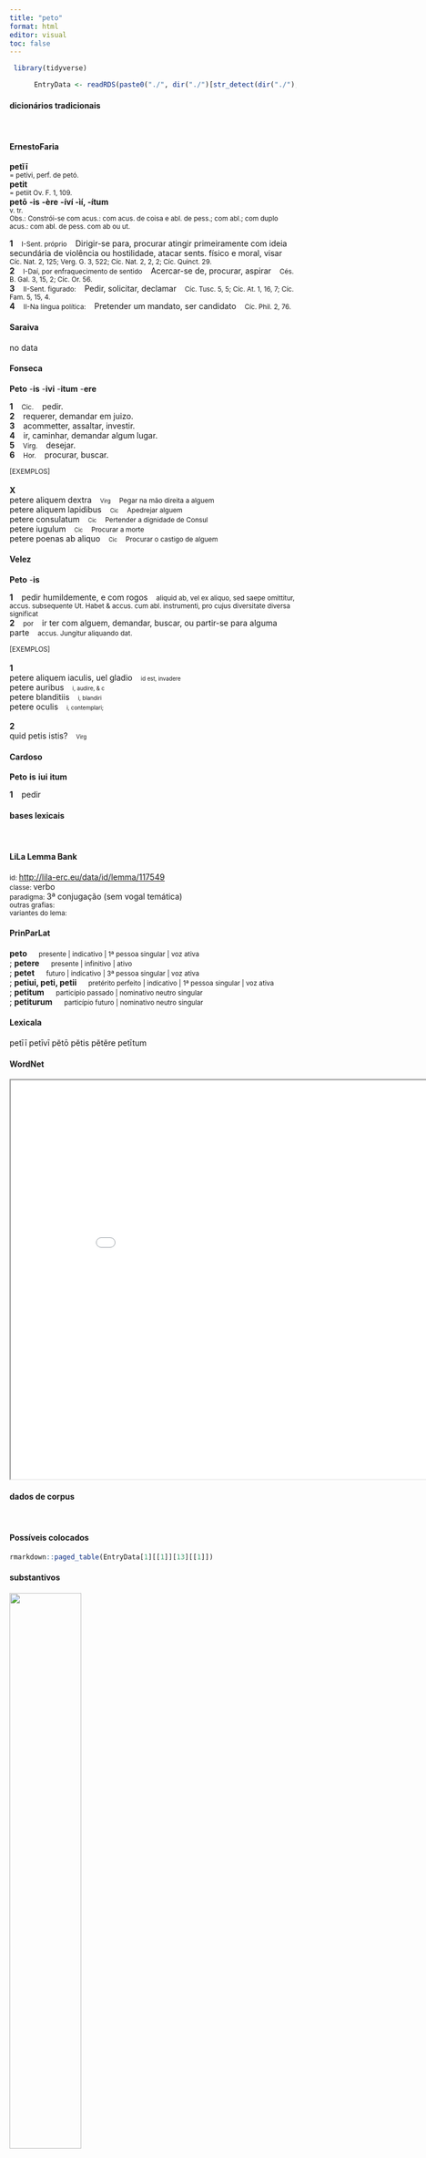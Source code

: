 ```yaml
---
title: "peto"
format: html
editor: visual
toc: false
---
```



```r
 library(tidyverse) 

      EntryData <- readRDS(paste0("./", dir("./")[str_detect(dir("./"), "_xx112-101-116-111xx_.rds")]))

```


#### dicionários tradicionais

&emsp;




::: panel-tabset

#### ErnestoFaria

<b>petĭī</b> <br> <small>= petívi, perf. de petó.</small> <br> <small></small> 
 <b>petit</b> <br> <small>= petiit Ov. F. 1, 109.</small> <br> <small></small> 
 <b>petō</b> <b>-is</b> <b>-ère</b> <b>-íví -ìí, -ítum</b> <br> <small>v. tr.</small> <br> <small>Obs.: Constrói-se com acus.: com acus. de coisa e abl. de pess.; com abl.; com duplo acus.: com abl. de pess. com ab ou ut.</small>   <p> <b>1</b> &ensp; <small>I-Sent. próprio</small> &ensp; Dirigir-se para, procurar atingir primeiramente com ideia secundária de violência ou hostilidade, atacar sents. físico e moral, visar &ensp; <small>Cíc. Nat. 2, 125; Verg. G. 3, 522; Cíc. Nat. 2, 2, 2; Cíc. Quinct. 29.</small> <br> <b>2</b> &ensp; <small>I-Daí, por enfraquecimento de sentido</small> &ensp; Acercar-se de, procurar, aspirar &ensp; <small>Cés. B. Gal. 3, 15, 2; Cíc. Or. 56.</small> <br> <b>3</b> &ensp; <small>II-Sent. figurado:</small> &ensp; Pedir, solicitar, declamar &ensp; <small>Cíc. Tusc. 5, 5; Cíc. At. 1, 16, 7; Cíc. Fam. 5, 15, 4.</small> <br> <b>4</b> &ensp; <small>II-Na língua política:</small> &ensp; Pretender um mandato, ser candidato &ensp; <small>Cíc. Phil. 2, 76.</small> </p>




#### Saraiva

no data




#### Fonseca

<b>Peto</b> -<b>is</b> -<b>ivi</b> -<b>itum</b> -<b>ere</b>   <p> <b>1</b> &ensp; <small>Cic.</small> &ensp; pedir. <br> <b>2</b> &ensp; requerer, demandar em juizo. <br> <b>3</b> &ensp; acommetter, assaltar, investir. <br> <b>4</b> &ensp; ir, caminhar, demandar algum lugar. <br> <b>5</b> &ensp; <small>Virg.</small> &ensp; desejar. <br> <b>6</b> &ensp; <small>Hor.</small> &ensp; procurar, buscar. </p>   <p><small>[EXEMPLOS]</small><br> <br><b>X</b><br>petere aliquem dextra &ensp; <small><small>Virg</small></small> &ensp; <small>Pegar na mão direita a alguem</small> <br> petere aliquem lapidibus &ensp; <small><small>Cic</small></small> &ensp; <small>Apedrejar alguem</small> <br> petere consulatum &ensp; <small><small>Cic</small></small> &ensp; <small>Pertender a dignidade de Consul</small> <br> petere iugulum &ensp; <small><small>Cic</small></small> &ensp; <small>Procurar a morte</small> <br> petere poenas ab aliquo &ensp; <small><small>Cic</small></small> &ensp; <small>Procurar o castigo de alguem</small> </p>




#### Velez

<b>Peto</b> -<b>is</b>   <p> <b>1</b> &ensp; pedir humildemente, e com rogos &ensp; <small>aliquid ab, vel ex aliquo, sed saepe omittitur, accus. subsequente Ut. Habet & accus. cum abl. instrumenti, pro cujus diversitate diversa significat</small> <br> <b>2</b> &ensp; <small>por</small> &ensp; ir ter com alguem, demandar, buscar, ou partir-se para alguma parte &ensp; <small>accus. Jungitur aliquando dat.</small> </p>   <p><small>[EXEMPLOS]</small><br> <br><b>1</b><br>petere aliquem iaculis, uel gladio &ensp; <small><small>id est, invadere</small></small> <br> petere auribus &ensp; <small><small>i, audire, & c</small></small> <br> petere blanditiis &ensp; <small><small>i, blandiri</small></small> <br> petere oculis &ensp; <small><small>i, contemplari;</small></small> <br> <br><b>2</b><br>quid petis istis? &ensp; <small><small>Virg</small></small> </p>




#### Cardoso

<b>Peto</b> <b>is</b> <b>iui</b> <b>itum</b>   <p> <b>1</b> &ensp; pedir </p>


:::



#### bases lexicais

&emsp;






::: panel-tabset

#### LiLa Lemma Bank

<small> id: </small> <a href=' http://lila-erc.eu/data/id/lemma/117549 ' target="_blank"> http://lila-erc.eu/data/id/lemma/117549 </a> <br>
<small> classe: </small> verbo    <br>
<small> paradigma: </small> 3ª conjugação (sem vogal temática) <br>
<small> outras grafias: </small>  <br>
<small> variantes do lema: </small>  <br>





#### PrinParLat

<b> peto </b>&emsp;<small> presente | indicativo | 1ª pessoa singular | voz ativa </small><br>
; <b> petere </b>&emsp;<small> presente | infinitivo | ativo </small><br>
; <b> petet </b>&emsp;<small> futuro | indicativo | 3ª pessoa singular | voz ativa </small><br>
; <b> petiui, peti, petii </b>&emsp;<small> pretérito perfeito | indicativo | 1ª pessoa singular | voz ativa </small><br>
; <b> petitum </b>&emsp;<small> particípio passado | nominativo neutro singular </small><br>
; <b> petiturum </b>&emsp;<small> particípio futuro | nominativo neutro singular </small><br>





#### Lexicala

petīī 
 petīvī 
 pĕtō 
 pĕtis 
 pĕtĕre 
 petītum




#### WordNet

<iframe width='900' height='700' src='Media/Tree__xx112-101-116-111xx__sem_type_lexemes_pt.html'>

</iframe>


:::



#### dados de corpus

&emsp;




::: panel-tabset

#### Possíveis colocados

```r

rmarkdown::paged_table(EntryData[1][[1]][13][[1]])

```


#### substantivos

![](./Media/wordcloud__xx112-101-116-111xx__BY_collocate_scoreSUBST.webp){width=50% fig-alt='This chart plots collocate by scoreSUBST, for the headword peto here are all the values plotted: collocate: consulatus; scoreSUBST: 3. collocate: auxilium; scoreSUBST: 2. collocate: silua; scoreSUBST: 2. collocate: pax; scoreSUBST: 2. collocate: ferrum; scoreSUBST: 2. collocate: unde; scoreSUBST: 0. collocate: salus; scoreSUBST: 2. collocate: plebs; scoreSUBST: 2. collocate: coepio; scoreSUBST: 0. collocate: Caesar; scoreSUBST: 0. collocate: causa; scoreSUBST: 2. collocate: rex; scoreSUBST: 2. collocate: ab; scoreSUBST: 0. collocate: per; scoreSUBST: 0. collocate: ut; scoreSUBST: 0'}




#### adjetivos

![](./Media/wordcloud__xx112-101-116-111xx__BY_collocate_scoreADJ.webp){width=50% fig-alt='This chart plots collocate by scoreADJ, for the headword peto here are all the values plotted: collocate: consulatus; scoreADJ: 0. collocate: auxilium; scoreADJ: 0. collocate: silua; scoreADJ: 0. collocate: pax; scoreADJ: 0. collocate: ferrum; scoreADJ: 0. collocate: unde; scoreADJ: 0. collocate: salus; scoreADJ: 0. collocate: plebs; scoreADJ: 0. collocate: coepio; scoreADJ: 0. collocate: Caesar; scoreADJ: 0. collocate: causa; scoreADJ: 0. collocate: rex; scoreADJ: 0. collocate: ab; scoreADJ: 0. collocate: per; scoreADJ: 0. collocate: ut; scoreADJ: 0'}




#### verbos

![](./Media/wordcloud__xx112-101-116-111xx__BY_collocate_scoreVERBO.webp){width=50% fig-alt='This chart plots collocate by scoreVERBO, for the headword peto here are all the values plotted: collocate: consulatus; scoreVERBO: 0. collocate: auxilium; scoreVERBO: 0. collocate: silua; scoreVERBO: 0. collocate: pax; scoreVERBO: 0. collocate: ferrum; scoreVERBO: 0. collocate: unde; scoreVERBO: 0. collocate: salus; scoreVERBO: 0. collocate: plebs; scoreVERBO: 0. collocate: coepio; scoreVERBO: 2. collocate: Caesar; scoreVERBO: 0. collocate: causa; scoreVERBO: 0. collocate: rex; scoreVERBO: 0. collocate: ab; scoreVERBO: 0. collocate: per; scoreVERBO: 0. collocate: ut; scoreVERBO: 0'}




#### advérbios

![](./Media/wordcloud__xx112-101-116-111xx__BY_collocate_scoreADV.webp){width=50% fig-alt='This chart plots collocate by scoreADV, for the headword peto here are all the values plotted: collocate: consulatus; scoreADV: 0. collocate: auxilium; scoreADV: 0. collocate: silua; scoreADV: 0. collocate: pax; scoreADV: 0. collocate: ferrum; scoreADV: 0. collocate: unde; scoreADV: 2. collocate: salus; scoreADV: 0. collocate: plebs; scoreADV: 0. collocate: coepio; scoreADV: 0. collocate: Caesar; scoreADV: 0. collocate: causa; scoreADV: 0. collocate: rex; scoreADV: 0. collocate: ab; scoreADV: 0. collocate: per; scoreADV: 0. collocate: ut; scoreADV: 0'}




#### preposições e conjunções

![](./Media/wordcloud__xx112-101-116-111xx__BY_collocate_scoreFUNC.webp){width=50% fig-alt='This chart plots collocate by scoreFUNC, for the headword peto here are all the values plotted: collocate: consulatus; scoreFUNC: 0. collocate: auxilium; scoreFUNC: 0. collocate: silua; scoreFUNC: 0. collocate: pax; scoreFUNC: 0. collocate: ferrum; scoreFUNC: 0. collocate: unde; scoreFUNC: 0. collocate: salus; scoreFUNC: 0. collocate: plebs; scoreFUNC: 0. collocate: coepio; scoreFUNC: 0. collocate: Caesar; scoreFUNC: 0. collocate: causa; scoreFUNC: 0. collocate: rex; scoreFUNC: 0. collocate: ab; scoreFUNC: 20. collocate: per; scoreFUNC: 10. collocate: ut; scoreFUNC: 20'}


:::



::: panel-tabset

#### ExemplosTraduzidos

<p> Publius inquit tribunatum plebis <b>petit</b> <br> <small> Cic.Att.2.12.2 <br> “Públio”, diz ele, “se candidatou ao tribunado da plebe.” <small> [JDD, de outra edição] </small> </small> </p>
; <p> ulla libertas minor a rege <b>petitur</b> <br> <small> Sen.Oed.523 <br> Há alguma liberdade menor que se pede a um rei? <small> [JDD] </small> </small> </p>
; <p> unde <b>petitum</b> hoc in me iacis <br> <small> Hor.S.1.4.79 <br> De onde é esse ataque que lanças contra mim? <small> [JDD] </small> </small> </p>
; <p> nunc tamen <b>petit</b> iterum rei publicae causa <br> <small> Cic.Att.2.1.9 <br> Agora, contudo, se candidata de novo por causa da república. <small> [JDD] </small> </small> </p>
; <p> de iis qui nunc <b>petunt</b> Caesar certus putatur <br> <small> Cic.Att.1.1.2 <br> Dos que se candidatam agora (para este ano), César (Lúcio Júlio César) é considerado como certo. <small> [JDD, de outra edição] </small> </small> </p>
; <p> Lucceium scito consulatum habere in animo statim <b>petere</b> <br> <small> Cic.Att.1.17.11 <br> Fica sabendo que Luceio tem em mente candidatar-se imediatamente ao consulado. <small> [JDD] </small> </small> </p>
; <p> ubinam <b>petitus</b> per decem coniunx mihi annos moratur <br> <small> Sen.Ag.398a <br> Onde se detém meu marido, buscado durante dez anos? <small> [JDD] </small> </small> </p>
; <p> hoc enim adulescente scitis consulatum me cum <b>petisse</b> Catilinam <br> <small> Cic.Cael.10 <br> Pois sabeis que, quando ele era jovem, Catilina disputou comigo o consulado. <small> [JDD] </small> </small> </p>
; <p> quem <b>petit</b> dextra uirum Lacaena cultu ferrum Amazonium gerens <br> <small> Sen.Ag.735 <br> Que homem ela ataca com sua mão direita, com porte de espatana, trazendo a arma das Amazonas? <small> [JDD] </small> </small> </p>
; <p> in contrarium pugnemus et ab inuitantibus recedamus aduersus <b>petentia</b> concitemur <br> <small> Sen.Ep.123.13 <br> Lutemos em sentido contrário e nos afastemos das que nos atraem e nos lancemos contra os que nos são hostis. <small> [JDD] </small> </small> </p>
; <p> <b>petivi</b> etiam pro meis in civitatem beneficiis ut negotium conficerent <br> <small> Cic.Att.5.21.11 <br> pedi até mesmo pelos meus benefícios na cidade que concluíssem o negócio. <small> [JDD] </small> </small> </p>
; <p> Tunc diviso tergore Silvas <b>petivit</b> , homini ut accessum daret . <br> <small> Phaed.2.1 <br> Então, repartida a presa, dirigiu-se à floresta, para deixar o caminho livre ao homem. <small> [JDD] </small> </small> </p>
; <p> quibus rebus coacti Menapii legatos ad eum pacis <b>petendae</b> causa mittunt <br> <small> Caes.Gal.6.6.2 <br> Forçados por essas ações, os menápios enviam legados a ele para pedir paz. <small> [JDD] </small> </small> </p>
; <p> consideres quid tuae rationes postulent auxilium <b>petas</b> ab omnibus etiam ab infimis <br> <small> Sal.Cat.44.5 <br> Leva em conta o que teus interesses exigem. Pede ajuda de todos, até mesmo dos mais humildes.” <small> [JDD, de outra edição] </small> </small> </p>
; <p> quorum pars aperto latere legiones circumuenire pars summum castrorum locum <b>petere</b> coepit <br> <small> Caes.Gal.2.23.5 <br> destes uma parte começou a cercar as legiões pelo flanco aberto, outra parte, a buscar o local mais alto do acampamento. <small> [JDD] </small> </small> </p>
; <p> etenim a uobis salubritas quaedam ab eis qui dicunt salus ipsa <b>petitur</b> <br> <small> Cic.Mur.29 <br> Com efeito, a vós se pede uma certa condição saudável, àqueles que discursam se pede a própria saúde. <small> [JDD] </small> </small> </p>





#### Frequência por autor

![](./Media/barchart__xx112-101-116-111xx__lemma_BY_author_Frequencies.webp){width=50% fig-alt='This charts plots the frequency of lemma by author_Frequencies. The Phaedrus subcorpus registers the highest normalized frequency, with the value of 22.77 and an absolute frequency of 15. The Tacitus subcorpus follows, with a normalized frequency of 0 and an absolute frequency of 0. the subcorpus with the least normalized frequency is Tacitus with the normalized value of 0 and an absolute freqeuncy of 0. here are all the values: subcorpus: Caesar ; normalized frequency: 48 ; absolute frequency: 18.1282574212554. subcorpus: Cicero ; normalized frequency: 94 ; absolute frequency: 5.85582218235279. subcorpus: Horatius ; normalized frequency: 10 ; absolute frequency: 8.88020602077968. subcorpus: Ovidius ; normalized frequency: 7 ; absolute frequency: 12.0109814687714. subcorpus: Phaedrus ; normalized frequency: 15 ; absolute frequency: 22.772126916654. subcorpus: Sallustius ; normalized frequency: 12 ; absolute frequency: 11.1306928856321. subcorpus: Seneca ; normalized frequency: 81 ; absolute frequency: 15.1172990425711. subcorpus: Suetonius ; normalized frequency: 1 ; absolute frequency: 11.0253583241455. subcorpus: Tacitus ; normalized frequency: 0 ; absolute frequency: 0. subcorpus: Vergilius ; normalized frequency: 10 ; absolute frequency: 19.3050193050193. subcorpus: Hieronymus ; normalized frequency: 4 ; absolute frequency: 8.98674455178612'}




#### Frequência por gênero

![](./Media/barchart__xx112-101-116-111xx__lemma_BY_genre_Frequencies.webp){width=50% fig-alt='This charts plots the frequency of lemma by genre_Frequencies. The Poesia.trágica subcorpus registers the highest normalized frequency, with the value of 30.4 and an absolute frequency of 35. The Poesia.trágica subcorpus follows, with a normalized frequency of 30.4 and an absolute frequency of 35. the subcorpus with the least normalized frequency is Prosa.oratória with the normalized value of 5.57 and an absolute freqeuncy of 58. here are all the values: subcorpus: Prosa.histórica ; normalized frequency: 61 ; absolute frequency: 14.849436451715. subcorpus: Prosa.filosófica ; normalized frequency: 51 ; absolute frequency: 8.40183851995848. subcorpus: Prosa.oratória ; normalized frequency: 58 ; absolute frequency: 5.56873061745701. subcorpus: Prosa.epistolográfica ; normalized frequency: 31 ; absolute frequency: 8.21431410477225. subcorpus: Poesia.lírica ; normalized frequency: 11 ; absolute frequency: 9.25380667956591. subcorpus: Poesia.didática ; normalized frequency: 21 ; absolute frequency: 17.8132157095598. subcorpus: Poesia.trágica ; normalized frequency: 35 ; absolute frequency: 30.4030576789437. subcorpus: Poesia.épica ; normalized frequency: 10 ; absolute frequency: 19.3050193050193. subcorpus: Prosa.ficcional ; normalized frequency: 4 ; absolute frequency: 8.98674455178612'}




#### Frequência por século

![](./Media/barchart__xx112-101-116-111xx__lemma_BY_period_Frequencies.webp){width=50% fig-alt='This charts plots the frequency of lemma by period_Frequencies. The I.d.C. subcorpus registers the highest normalized frequency, with the value of 15.6 and an absolute frequency of 102. The II.d.C. subcorpus follows, with a normalized frequency of 2.62 and an absolute frequency of 1. the subcorpus with the least normalized frequency is II.d.C. with the normalized value of 2.62 and an absolute freqeuncy of 1. here are all the values: subcorpus: I.a.C. ; normalized frequency: 175 ; absolute frequency: 8.14521759367. subcorpus: I.d.C. ; normalized frequency: 102 ; absolute frequency: 15.603487838458. subcorpus: II.d.C. ; normalized frequency: 1 ; absolute frequency: 2.61780104712042. subcorpus: IV.d.C. ; normalized frequency: 4 ; absolute frequency: 8.98674455178612'}


:::

